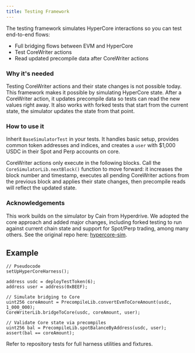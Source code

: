 ```yaml
---
title: Testing Framework
---
```


The testing framework simulates HyperCore interactions so you can test end-to-end flows:

- Full bridging flows between EVM and HyperCore
- Test CoreWriter actions
- Read updated precompile data after CoreWriter actions

### Why it's needed

Testing CoreWriter actions and their state changes is not possible today. This framework makes it possible by simulating HyperCore state. After a CoreWriter action, it updates precompile data so tests can read the new values right away. It also works with forked tests that start from the current state, the simulator updates the state from that point. 

### How to use it

Inherit `BaseSimulatorTest` in your tests. It handles basic setup, provides common token addresses and indices, and creates a `user` with $1,000 USDC in their Spot and Perp accounts on core.

CoreWriter actions only execute in the following blocks. Call the `CoreSimulatorLib.nextBlock()` function to move forward: it increases the block number and timestamp, executes all pending CoreWriter actions from the previous block and applies their state changes, then precompile reads will reflect the updated state.

### Acknowledgements

This work builds on the simulator by Cain from Hyperdrive. We adopted the core approach and added major changes, including forked testing to run against current chain state and support for Spot/Perp trading, among many others. See the original repo here: [hypercore-sim](https://github.com/ambitlabsxyz/hypercore/tree/main/packages/hypercore-sim).




## Example

```solidity
// Pseudocode
setUpHyperCoreHarness();

address usdc = deployTestToken(6);
address user = address(0xBEEF);

// Simulate bridging to Core
uint256 coreAmount = PrecompileLib.convertEvmToCoreAmount(usdc, 1_000_000);
CoreWriterLib.bridgeToCore(usdc, coreAmount, user);

// Validate Core state via precompiles
uint256 bal = PrecompileLib.spotBalanceByAddress(usdc, user);
assert(bal == coreAmount);
```

Refer to repository tests for full harness utilities and fixtures.

